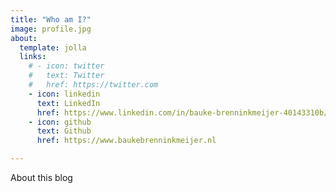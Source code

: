 ```yaml
---
title: "Who am I?"
image: profile.jpg
about:
  template: jolla
  links:
    # - icon: twitter
    #   text: Twitter
    #   href: https://twitter.com
    - icon: linkedin
      text: LinkedIn
      href: https://www.linkedin.com/in/bauke-brenninkmeijer-40143310b/
    - icon: github
      text: Github
      href: https://www.baukebrenninkmeijer.nl

---
```


About this blog
